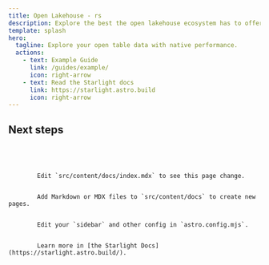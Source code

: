 ```yaml
---
title: Open Lakehouse - rs
description: Explore the best the open lakehouse ecosystem has to offer
template: splash
hero:
  tagline: Explore your open table data with native performance.
  actions:
    - text: Example Guide
      link: /guides/example/
      icon: right-arrow
    - text: Read the Starlight docs
      link: https://starlight.astro.build
      icon: right-arrow
---
```



## Next steps

<Code code={importedCode} lang="python" title="client.py" />

<CardGrid stagger>
	<Card title="Update content" icon="pencil">
		Edit `src/content/docs/index.mdx` to see this page change.
	</Card>
	<Card title="Add new content" icon="add-document">
		Add Markdown or MDX files to `src/content/docs` to create new pages.
	</Card>
	<Card title="Configure your site" icon="setting">
		Edit your `sidebar` and other config in `astro.config.mjs`.
	</Card>
	<Card title="Read the docs" icon="open-book">
		Learn more in [the Starlight Docs](https://starlight.astro.build/).
	</Card>
</CardGrid>
